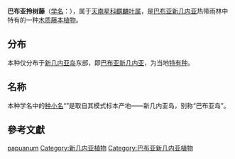 {{noteTA
|G1 = TO
}}
{{Speciesbox
| status = NE
| status_system = IUCN3.1
| status_ref ={{r|IUCN}}
| taxon=Epipremnum papuanum
| binomial_authority = [[Alderw.|Alderw.]], 1920
| synonyms_ref ={{r|theplantlist}}
| synonyms =（无其它异名）
}}
'''巴布亚拎树藤'''（[[学名|学名]]：''{{lang|la|Epipremnum papuanum}}''），属于[[天南星科|天南星科]][[麒麟叶属|麒麟叶属]]，是[[巴布亚新几内亚|巴布亚新几内亚]]热带雨林中特有的一种[[木质|木质]][[藤本植物|藤本植物]]。

==分布==
本种仅分布于[[新几内亚岛|新几内亚岛]]东部，即[[巴布亚新几内亚|巴布亚新几内亚]]，为当地[[特有种|特有种]]{{r|kew}}。

==名称==
本种学名中的[[种小名|种小名]]“''{{lang|la|papuanum}}''”是取自其模式标本产地——新几内亚岛，别称“巴布亚岛”。

==參考文獻==
{{reflist|refs=
<ref name="theplantlist">[http://www.theplantlist.org/tpl1.1/record/kew-70508 ''Epipremnum papuanum'' Alderw.]. In: ''The Plant List'' (2013). Version 1.1. Published on the Internet; http://www.theplantlist.org/ [2015-2-25]. </ref>
<ref name="IUCN">[[The_IUCN_Red_List_of_Threatened_Species|The IUCN Red List of Threatened Species]]. Version 2014.3. <[http://www.iucnredlist.org www.iucnredlist.org]>. Downloaded on 25 February 2015.</ref>
<ref name="kew">[http://apps.kew.org/wcsp/namedetail.do?name_id=70508 ''Epipremnum papuanum'' Alderw.]. In: Govaerts, R. (2015). ''World Checklist of Araceae''. Facilitated by the Royal Botanic Gardens, Kew. Published on the Internet; http://apps.kew.org/wcsp/ Retrieved 2015-2-25.</ref>
}}

{{commonscat|Epipremnum papuanum}}
{{wikispecies|Epipremnum papuanum}}

{{taxonbar}}
{{Araceae-stub}}
[[Category:麒麟叶属|papuanum]]
[[Category:新几内亚植物|Category:新几内亚植物]]
[[Category:巴布亚新几内亚植物|Category:巴布亚新几内亚植物]]
